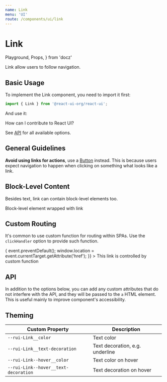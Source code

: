 ```yaml
---
name: Link
menu: 'UI'
route: /components/ui/link
---
```


# Link

  Playground,
  Props,
} from 'docz'

Link allow users to follow navigation.

## Basic Usage

To implement the Link component, you need to import it first:

```js
import { Link } from '@react-ui-org/react-ui';
```

And use it:

<Playground>
  <Link href="/contribute/guidelines">How can I contribute to React UI?</Link>
</Playground>

See [API](#api) for all available options.

## General Guidelines

**Avoid using links for actions**, use a [Button](/components/ui/button)
instead. This is because users expect navigation to happen when clicking on
something what looks like a link.

## Block-Level Content

Besides text, link can contain block-level elements too.

<Playground>
  <Link href="/contribute/guidelines">
    <Placeholder>Block-level element wrapped with link</Placeholder>
  </Link>
</Playground>

## Custom Routing

It's common to use custom function for routing within SPAs. Use the
`clickHandler` option to provide such function.

<Playground>
  <Link
    href="/contribute/guidelines"
    clickHandler={(event) => {
      event.preventDefault();
      window.location = event.currentTarget.getAttribute('href');
    }}
  >
    This link is controlled by custom function
  </Link>
</Playground>

## API

In addition to the options below, you can add any custom attributes that do not
interfere with the API, and they will be passed to the `a` HTML element.
This is useful mainly to improve component's accessibility.

<Props table of={Link} />

## Theming

| Custom Property                      | Description                                  |
|--------------------------------------|----------------------------------------------|
| `--rui-Link__color`                  | Text color                                   |
| `--rui-Link__text-decoration`        | Text decoration, e.g. underline              |
| `--rui-Link--hover__color`           | Text color on hover                          |
| `--rui-Link--hover__text-decoration` | Text decoration on hover                     |
